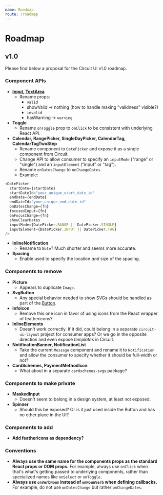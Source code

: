 ```yaml
---
name: Roadmap
route: /roadmap
---
```


# Roadmap

## v1.0

Please find below a proposal for the Circuit UI v1.0 roadmap.

### Component APIs

- **[Input](/components/forms#input), [TextArea](/components/forms#textarea)**
  - Rename props:
    - `valid`
    - showValid -> nothing (how to handle making "validness" visible?)
    - `invalid`
    - hasWarning -> `warning`
- **Toggle**
  - Rename `onToggle` prop to `onClick` to be consistent with underlying React API.
- **Calendar, RangePicker, SingleDayPicker, CalendarTag, CalendarTagTwoStep**
  - Rename component to `DatePicker` and expose it as a single component from Circuit.
  - Change API to allow consumer to specify an `inputMode` ("range" or "single") and
    an `inputElement` ("input" or "tag").
  - Rename `onDatesChange` to `onChangeDates`.
  - Example:

```javascript
<DatePicker
  startDate={startDate}
  startDateId="your_unique_start_date_id"
  endDate={endDate}
  endDateId="your_unique_end_date_id"
  onDatesChange={fn}
  focusedInput={fn}
  onFocusChange={fn}
  showClearDates
  inputMode={DatePicker.RANGE || DatePicker.SINGLE}
  inputElement={DatePicker.INPUT || DatePicker.TAG}
/>
```
- **InlineNotification**
  - Rename to `Note`? Much shorter and seems more accurate.
- **Spacing**
  - Enable used to specify the location _and_ size of the spacing.

### Components to remove

- **Picture**
  - Appears to duplicate `Image`.
- **SvgButton**
  - Any special behavior needed to show SVGs should be handled as part of the
    [Button](/components/button').
- **InfoIcon**
  - Remove this one icon in favor of using icons from the React wrapper of
    feathericons?
- **InlineElements**
  - Doesn't work correctly. If it did, could belong in a separate
    `circuit-ui-layout` project for consumer apps? Or we go in the opposite
    direction and even expose _templates_ in Circuit.
- **NotificationBanner, NotificationList**
  - Take the current `Message` component and rename it to `Notification`
    and allow the consumer to specify whether it should be full-width or not?
- **CardSchemes, PaymentMethodIcon**
  - What about in a separate `cardschemes-svgs` package?

### Components to make private
- **MaskedInput**
  - Doesn't seem to belong in a design system, at least not exposed.
- **Spinner**
  - Should this be exposed? Or is it just used inside the Button and has no
    other place in the UI?

### Components to add
- **Add feathericons as dependency?**

### Conventions

- **Always use the same name for the components props as the standard React props
  or DOM props.** For example, always use `onClick` when that's what's getting
  passed to underlying components, rather than specialized names like
  `onSelect` or `onToggle`.
- **Always use `onVerbNoun` instead of `onNounVerb` when defining callbacks.**
  For example, do not use `onDatesChange` but rather `onChangeDates`.
